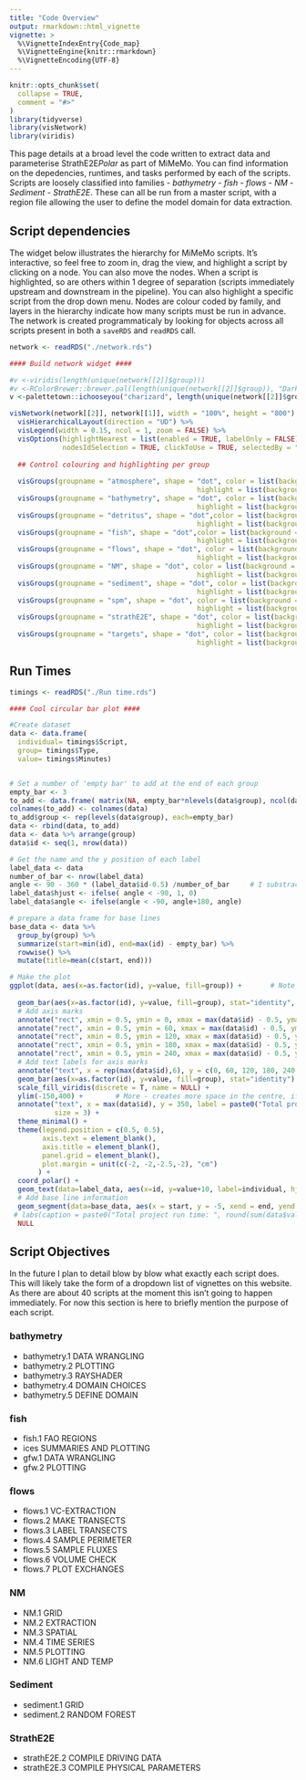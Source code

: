 ```yaml
---
title: "Code Overview"
output: rmarkdown::html_vignette
vignette: >
  %\VignetteIndexEntry{Code_map}
  %\VignetteEngine{knitr::rmarkdown}
  %\VignetteEncoding{UTF-8}
---
```


```r
knitr::opts_chunk$set(
  collapse = TRUE,
  comment = "#>"
)
library(tidyverse) 
library(visNetwork)
library(viridis)

```

This page details at a broad level the code written to extract data and parameterise StrathE2E*Polar* as part of MiMeMo. You can find information on the depedencies, runtimes, and tasks performed by each of the scripts. Scripts are loosely classified into families - *bathymetry* - *fish* - *flows* - *NM* - *Sediment* - *StrathE2E*. These can all be run from a master script, with a region file allowing the user to define the model domain for data extraction.

## Script dependencies

The widget below illustrates the hierarchy for MiMeMo scripts. It's interactive, so feel free to zoom in, drag the view, and highlight a script by clicking on a node. You can also move the nodes. When a script is highlighted, so are others within 1 degree of separation (scripts immediately upstream and downstream in the pipeline). You can also highlight a specific script from the drop down menu. Nodes are colour coded by family, and layers in the hierarchy indicate how many scripts must be run in advance. The network is created programmaticaly by looking for objects across all scripts present in both a `saveRDS` and `readRDS` call. 

```r

network <- readRDS("./network.rds")

#### Build network widget ####

#v <-viridis(length(unique(network[[2]]$group)))                                # get viridis colours for each group
#v <-RColorBrewer::brewer.pal(length(unique(network[[2]]$group)), "Dark2")     # get viridis colours for each group
v <-palettetown::ichooseyou("charizard", length(unique(network[[2]]$group)))                             # get viridis colours for each group

visNetwork(network[[2]], network[[1]], width = "100%", height = "800") %>% # Build the network
  visHierarchicalLayout(direction = "UD") %>%                               # Use hierarchical layout from top to bottom
  visLegend(width = 0.15, ncol = 1, zoom = FALSE) %>%                        # Add a legend
  visOptions(highlightNearest = list(enabled = TRUE, labelOnly = FALSE),    # Control highlighting when selecting script
             nodesIdSelection = TRUE, clickToUse = TRUE, selectedBy = "group") %>% # Add drop down menu to highlight scripts
  
  ## Control colouring and highlighting per group
  
  visGroups(groupname = "atmosphere", shape = "dot", color = list(background = v[1], border = v[1],
                                              highlight = list(background = "white", border = v[1]))) %>% 
  visGroups(groupname = "bathymetry", shape = "dot", color = list(background = v[2], border = v[2], 
                                              highlight = list(background = "white", border = v[2]))) %>%
  visGroups(groupname = "detritus", shape = "dot",color = list(background = v[3], border = v[3],
                                              highlight = list(background = "white", border = v[3]))) %>% 
  visGroups(groupname = "fish", shape = "dot",color = list(background = v[4], border = v[4],
                                              highlight = list(background = "white", border = v[4]))) %>% 
  visGroups(groupname = "flows", shape = "dot", color = list(background = v[5], border = v[5],
                                              highlight = list(background = "white", border = v[5]))) %>% 
  visGroups(groupname = "NM", shape = "dot", color = list(background = v[6], border = v[6],
                                              highlight = list(background = "white", border = v[6]))) %>% 
  visGroups(groupname = "sediment", shape = "dot", color = list(background = v[7], border = v[7],
                                              highlight = list(background = "white", border = v[7]))) %>% 
  visGroups(groupname = "spm", shape = "dot", color = list(background = v[8], border = v[8],
                                              highlight = list(background = "white", border = v[8]))) %>% 
  visGroups(groupname = "strathE2E", shape = "dot", color = list(background = v[9], border = v[9],
                                              highlight = list(background = "white", border = v[9]))) %>% 
  visGroups(groupname = "targets", shape = "dot", color = list(background = v[10], border = v[10],
                                              highlight = list(background = "white", border = v[10])))

```  

## Run Times

```r

timings <- readRDS("./Run time.rds")

#### Cool circular bar plot ####

#Create dataset
data <- data.frame(
  individual= timings$Script,
  group= timings$Type,
  value= timings$Minutes)


# Set a number of 'empty bar' to add at the end of each group
empty_bar <- 3
to_add <- data.frame( matrix(NA, empty_bar*nlevels(data$group), ncol(data)) )
colnames(to_add) <- colnames(data)
to_add$group <- rep(levels(data$group), each=empty_bar)
data <- rbind(data, to_add)
data <- data %>% arrange(group)
data$id <- seq(1, nrow(data))

# Get the name and the y position of each label
label_data <- data
number_of_bar <- nrow(label_data)
angle <- 90 - 360 * (label_data$id-0.5) /number_of_bar     # I substract 0.5 because the letter must have the angle of the center of the bars. Not extreme right(1) or extreme left (0)
label_data$hjust <- ifelse( angle < -90, 1, 0)
label_data$angle <- ifelse(angle < -90, angle+180, angle)

# prepare a data frame for base lines
base_data <- data %>% 
  group_by(group) %>% 
  summarize(start=min(id), end=max(id) - empty_bar) %>% 
  rowwise() %>% 
  mutate(title=mean(c(start, end)))

# Make the plot
ggplot(data, aes(x=as.factor(id), y=value, fill=group)) +       # Note that id is a factor. If x is numeric, there is some space between the first bar
  
  geom_bar(aes(x=as.factor(id), y=value, fill=group), stat="identity", alpha=0.5) +   # Begin plot
  # Add axis marks
  annotate("rect", xmin = 0.5, ymin = 0, xmax = max(data$id) - 0.5, ymax = 60, colour = "white", alpha=0.1, fill = "cornflowerblue") +
  annotate("rect", xmin = 0.5, ymin = 60, xmax = max(data$id) - 0.5, ymax = 120, colour = "white", alpha=0) +
  annotate("rect", xmin = 0.5, ymin = 120, xmax = max(data$id) - 0.5, ymax = 180, colour = "white", alpha=0.1, fill = "cornflowerblue") +
  annotate("rect", xmin = 0.5, ymin = 180, xmax = max(data$id) - 0.5, ymax = 240, colour = "white", alpha=0) +
  annotate("rect", xmin = 0.5, ymin = 240, xmax = max(data$id) - 0.5, ymax = 300, colour = "white", alpha=0.1, fill = "cornflowerblue") +
  # Add text labels for axis marks
  annotate("text", x = rep(max(data$id),6), y = c(0, 60, 120, 180, 240, 300), label = c("0", "1", "2", "3", "4", "5") , color="grey", size=3 , angle=0, fontface="bold", hjust= 0.5) +
  geom_bar(aes(x=as.factor(id), y=value, fill=group), stat="identity") +
  scale_fill_viridis(discrete = T, name = NULL) +
  ylim(-150,400) +        # More - creates more space in the centre, if a bar is larger than max it won't display
  annotate("text", x = max(data$id), y = 350, label = paste0("Total project run time: ", round(sum(data$value, na.rm = T)/60, digits = 2), " hours"),
           size = 3) +
  theme_minimal() +
  theme(legend.position = c(0.5, 0.5),
        axis.text = element_blank(),
        axis.title = element_blank(),
        panel.grid = element_blank(),
        plot.margin = unit(c(-2, -2,-2.5,-2), "cm")
       ) +
  coord_polar() + 
  geom_text(data=label_data, aes(x=id, y=value+10, label=individual, hjust=hjust), color="black", fontface="bold",alpha=0.6, size=2.5, angle= label_data$angle, inherit.aes = FALSE ) +
  # Add base line information
  geom_segment(data=base_data, aes(x = start, y = -5, xend = end, yend = -5), colour = "black", alpha=0.8, size=0.6 , inherit.aes = FALSE )  +
 # labs(caption = paste0("Total project run time: ", round(sum(data$value, na.rm = T)/60, digits = 2), " hours")) +
  NULL


```

## Script Objectives {.tabset}

In the future I plan to detail blow by blow what exactly each script does. This will likely take the form of a dropdown list of vignettes on this website. As there are about 40 scripts at the moment this isn't going to happen immediately. For now this section is here to briefly mention the purpose of each script.
 
### bathymetry

* bathymetry.1 DATA WRANGLING
* bathymetry.2 PLOTTING
* bathymetry.3 RAYSHADER
* bathymetry.4 DOMAIN CHOICES
* bathymetry.5 DEFINE DOMAIN

### fish

* fish.1 FAO REGIONS
* ices SUMMARIES AND PLOTTING
* gfw.1 DATA WRANGLING
* gfw.2 PLOTTING

### flows

* flows.1 VC-EXTRACTION
* flows.2 MAKE TRANSECTS
* flows.3 LABEL TRANSECTS
* flows.4 SAMPLE PERIMETER
* flows.5 SAMPLE FLUXES
* flows.6 VOLUME CHECK
* flows.7 PLOT EXCHANGES

### NM

* NM.1 GRID
* NM.2 EXTRACTION
* NM.3 SPATIAL
* NM.4 TIME SERIES
* NM.5 PLOTTING
* NM.6 LIGHT AND TEMP

### Sediment

* sediment.1 GRID
* sediment.2 RANDOM FOREST

### StrathE2E

* strathE2E.2 COMPILE DRIVING DATA
* strathE2E.3 COMPILE PHYSICAL PARAMETERS

